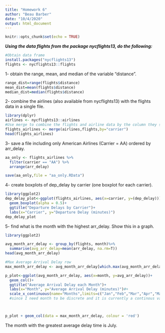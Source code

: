 ```yaml
---
title: "Homework 6"
author: "Beau Barber"
date: "10/4/2020"
output: html_document
---
```


```r
knitr::opts_chunk$set(echo = TRUE)
```

___Using the data flights from the package nycflights13, do the following:___

```r
#Obtain data frame
install.packages("nycflights13")
flights <- nycflights13::flights
```


1- obtain the range, mean, and median of the variable “distance”.
```r
range_dist=range(flights$distance)
mean_dist=mean(flights$distance)
median_dist=median(flights$distance)
```

2- combine the airlines (also available from nycflights13) with the flights data in a single file.
```r
library(dplyr)
airlines <- nycflights13::airlines
#Use merge to combine the flights and airline data by the column they share, "carrier"
flights_airlines <- merge(airlines,flights,by="carrier")
head(flights_airlines)
```

3- save a file including only American Airlines (Carrier = AA) ordered by arr_delay.
```r

aa_only <- flights_airlines %>%
  filter(carrier == "AA") %>%
  arrange(arr_delay)

save(aa_only,file = "aa_only.RData")

```


4- create boxplots of dep_delay by carrier (one boxplot for each carrier).

```r
library(ggplot2)
dep_delay_plot<-ggplot(flights_airlines, aes(x=carrier, y=(dep_delay)))+
  geom_boxplot(alpha = 0.5)+
  ggtitle("Departure Delays by Carrier")+
  labs(x="Carrier", y="Departure Delay (minutes)")
dep_delay_plot
```


5- find what is the month with the highest arr_delay. Show this in a graph.
```r
library(ggplot2)

avg_month_arr_delay <- group_by(flights, month)%>%
  summarise(avg_arr_delay=mean(arr_delay, na.rm=T))
head(avg_month_arr_delay)

#Max Average Arrival Delay row
max_month_arr_delay <- avg_month_arr_delay[which.max(avg_month_arr_delay$avg_arr_delay),]

p_plot<-ggplot(avg_month_arr_delay, aes(x=month, y=avg_arr_delay))+
  geom_col()+
  ggtitle("Average Arrival Delay each Month")+
  labs(x="Month", y="Average Arrival Delay (minutes)")#+
  scale_x_continuous(name="Months",limits=c("Jan","Feb","Mar","Apr","May","Jun","Jul","Aug","Sep","Oct","Nov","Dec"))
  #since I need month to be discrete and it is currently a continous variable



p_plot + geom_col(data = max_month_arr_delay, colour = 'red')

```
The month with the greatest average delay time is July.
